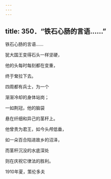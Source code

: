 ```yaml
---
---
---
```

title: 350．“铁石心肠的言语……”
---




铁石心肠的言语……

犹大国王变得石头一样坚硬，

他的头每时每刻都在变重，

终于耷拉下去。

四周都有兵士，为一个

渐渐冷却的身体站岗；

一如荆冠，他的脑袋

悬在纤细和异己的茎秆上。

他曾贵为君王，如今头颅低垂，

如一朵百合陷进故乡的沼泽，

而茎秆沉没的水底深处

则在庆祝它律法的胜利。

1910年夏，策伦多夫